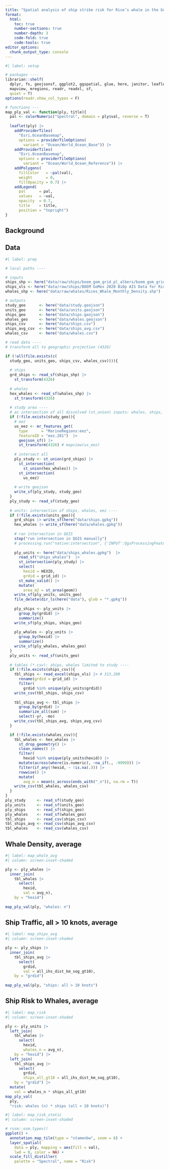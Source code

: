 ```yaml
---
title: "Spatial analysis of ship strike risk for Rice’s whale in the Gulf of Mexico"
format:
  html:
    toc: true
    number-sections: true
    number-depth: 3
    code-fold: true
    code-tools: true
editor_options: 
  chunk_output_type: console
---
```


```r
#| label: setup

# packages ----
librarian::shelf(
  dplyr, fs, geojsonsf, ggplot2, ggspatial, glue, here, janitor, leaflet, 
  mapview, mregions, readr, readxl, sf,
  quiet = T)
options(readr.show_col_types = F)

# functions ---
map_ply_val <- function(ply, title){
  pal <- colorNumeric("Spectral", domain = ply$val, reverse = T)
  
  leaflet(ply) |>
    addProviderTiles(
      "Esri.OceanBasemap",
      options = providerTileOptions(
        variant = "Ocean/World_Ocean_Base")) |>
    addProviderTiles(
      "Esri.OceanBasemap",
      options = providerTileOptions(
        variant = "Ocean/World_Ocean_Reference")) |> 
    addPolygons(
      fillColor   = ~pal(val),
      weight      = 0,
      fillOpacity = 0.7) |> 
    addLegend(
      pal      = pal, 
      values   = ~val, 
      opacity  = 0.7, 
      title    = title,
      position = "topright")
}
```


## Background



## Data

```r
#| label: prep

# local paths ----

# inputs
ships_shp <- here("data/raw/ships/boem_gom_grid_pl_albers/boem_gom_grid_pl_albers.shp")
ships_xls <- here("data/raw/ships/BOEM GoMex 2020 BiOp AIS Data for Rices Whale Risk Analysis.xlsx")
whales_shp <- here("data/raw/whales/Rices_Whale_Monthly_Density.shp")

# outputs
study_geo      <- here("data/study.geojson")
units_geo      <- here("data/units.geojson")
ships_geo      <- here("data/ships.geojson")
whales_geo     <- here("data/whales.geojson")
ships_csv      <- here("data/ships.csv")
ships_avg_csv  <- here("data/ships_avg.csv")
whales_csv     <- here("data/whales.csv")

# read data ----
# transform all to geographic projection (4326)

if (!all(file.exists(c(
  study_geo, units_geo, ships_csv, whales_csv)))){
  
  # ships
  grd_ships <- read_sf(ships_shp) |> 
    st_transform(4326)
  
  # whales
  hex_whales <- read_sf(whales_shp) |> 
    st_transform(4326)
  
  # study area ----
  # as intersection of all dissolved (st_union) inputs: whales, ships, eez
  if (!file.exists(study_geo)){
    # eez
    us_eez <- mr_features_get(
      type      = "MarineRegions:eez",
      featureID = "eez.281")  |>
      geojson_sf() |> 
      st_transform(4326) # mapview(us_eez)
    
    # intersect all
    ply_study <- st_union(grd_ships) |> 
      st_intersection(
        st_union(hex_whales)) |> 
      st_intersection(
        us_eez)
    
    # write geojson
    write_sf(ply_study, study_geo)
  }
  ply_study <- read_sf(study_geo)
  
  # units: intersection of ships, whales, eez ----
  if (!file.exists(units_geo)){
    grd_ships |> write_sf(here("data/ships.gpkg"))
    hex_whales |> write_sf(here("data/whales.gpkg"))
    
    # ran intersection in QGIS
    stop("run intersection in QGIS manually")
    # processing.run("native:intersection", {'INPUT':QgsProcessingFeatureSourceDefinition('/Users/bbest/Github/ecoquants/ricei/data/whales.gpkg|layername=whales', selectedFeaturesOnly=False, featureLimit=-1, flags=QgsProcessingFeatureSourceDefinition.FlagOverrideDefaultGeometryCheck, geometryCheck=QgsFeatureRequest.GeometryNoCheck),'OVERLAY':QgsProcessingFeatureSourceDefinition('/Users/bbest/Github/ecoquants/ricei/data/ships.gpkg|layername=ships', selectedFeaturesOnly=False, featureLimit=-1, flags=QgsProcessingFeatureSourceDefinition.FlagOverrideDefaultGeometryCheck, geometryCheck=QgsFeatureRequest.GeometryNoCheck),'INPUT_FIELDS':[],'OVERLAY_FIELDS':[],'OVERLAY_FIELDS_PREFIX':'','OUTPUT':'ogr:dbname=\'/Users/bbest/Github/ecoquants/ricei/data/ships_whales.gpkg\' table="ships_whales" (geom)','GRID_SIZE':None})
    
    ply_units <- here("data/ships_whales.gpkg")  |> 
      read_sf("ships_whales")  |> 
      st_intersection(ply_study) |> 
      select(
        hexid = HEXID,
        grdid = grid_id) |> 
      st_make_valid() |> 
      mutate(
        area_m2 = st_area(geom))
    write_sf(ply_units, units_geo)
    file_delete(dir_ls(here("data"), glob = "*.gpkg"))
    
    ply_ships <- ply_units |> 
      group_by(grdid) |> 
      summarize() 
    write_sf(ply_ships, ships_geo)
    
    ply_whales <- ply_units |> 
      group_by(hexid) |> 
      summarize() 
    write_sf(ply_whales, whales_geo)
  }
  ply_units <- read_sf(units_geo)
  
  # tables (*.csv): ships, whales limited to study ----
  if (!file.exists(ships_csv)){
    tbl_ships <- read_excel(ships_xls) |> # 313,200
      rename(grdid = grid_id) |> 
      filter(
        grdid %in% unique(ply_units$grdid))
    write_csv(tbl_ships, ships_csv)
    
    tbl_ships_avg <- tbl_ships |> 
      group_by(grdid) |> 
      summarize_all(sum) |> 
      select(-yr, -mo)
    write_csv(tbl_ships_avg, ships_avg_csv)
  }

  if (!file.exists(whales_csv)){
    tbl_whales <- hex_whales |> 
      st_drop_geometry() |> 
      clean_names() |> 
      filter(
        hexid %in% unique(ply_units$hexid)) |> 
      mutate(across(where(is.numeric), ~na_if(., -9999))) |> 
      filter(if_any(!hexid, ~ !is.na(.))) |> 
      rowwise() |> 
      mutate(
        avg_n = mean(c_across(ends_with("_n")), na.rm = T))
    write_csv(tbl_whales, whales_csv)
  }
}
ply_study     <- read_sf(study_geo)
ply_units     <- read_sf(units_geo)
ply_ships     <- read_sf(ships_geo)
ply_whales    <- read_sf(whales_geo)
tbl_ships     <- read_csv(ships_csv)
tbl_ships_avg <- read_csv(ships_avg_csv)
tbl_whales    <- read_csv(whales_csv)
```

## Whale Density, average

```r
#| label: map_whale_avg
#| column: screen-inset-shaded

ply <- ply_whales |> 
  inner_join(
    tbl_whales |> 
      select(
        hexid, 
        val = avg_n), 
    by = "hexid")
  
map_ply_val(ply, "whales: n")
```

## Ship Traffic, all > 10 knots, average

```r
#| label: map_ships_avg
#| column: screen-inset-shaded

ply <- ply_ships |> 
  inner_join(
    tbl_ships_avg |> 
      select(
        grdid, 
        val = all_ihs_dist_km_sog_gt10), 
    by = "grdid")
  
map_ply_val(ply, "ships: all > 10 knots")
```


## Ship Risk to Whales, average

```r
#| label: map_risk
#| column: screen-inset-shaded

ply <- ply_units |> 
  left_join(
    tbl_whales |> 
      select(
        hexid, 
        whales_n = avg_n), 
    by = "hexid") |> 
  left_join(
    tbl_ships_avg |> 
      select(
        grdid, 
        ships_all_gt10 = all_ihs_dist_km_sog_gt10), 
    by = "grdid") |> 
  mutate(
    val = whales_n * ships_all_gt10)
map_ply_val(
  ply, 
  "risk: whales (n) * ships (all > 10 knots)")
```

```r
#| label: map_risk_static
#| column: screen-inset-shaded

# rosm::osm.types()
ggplot() +
  annotation_map_tile(type = "stamenbw", zoom = 8) +
  layer_spatial(
    data = ply, mapping = aes(fill = val), 
    lwd = 0, color = NA) +
  scale_fill_distiller(
    palette = "Spectral", name = "Risk")
```



